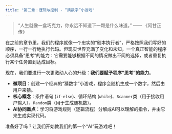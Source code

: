 ```yaml
---
title: "第三章：逻辑与控制 - “猜数字”小游戏"
---
```


> “人生就像一盒巧克力，你永远不知道下一颗是什么味道。” —— 《阿甘正传》

在之前的章节里，我们的程序就像一个忠实的“剧本执行者”，严格按照我们写好的顺序，一行一行地执行代码。但现实世界充满了变化和未知，一个真正智能的程序必须具备“思考”的能力：它需要能够根据不同的情况做出不同的选择，或者重复执行某个任务直到达成目标。

现在，我们要进行一次更激动人心的升级：**我们要赋予程序“思考”的能力**。

::: {.callout-note title="本章学习目标"}
*   **微项目**：创建一个经典的“猜数字”小游戏，程序会随机生成一个数字，然后由用户来猜。
*   **核心概念**：条件语句 (`if-else`)、循环结构 (`while`)、`Scanner`类（用于接收用户输入）、`Random`类（用于生成随机数）。
*   **AI协同重点**：学习将游戏规则（逻辑流程）分解成AI可以理解的指令，并由它来生成实现代码。
:::

准备好了吗？让我们开始教我们的第一个“AI”玩游戏吧！ 